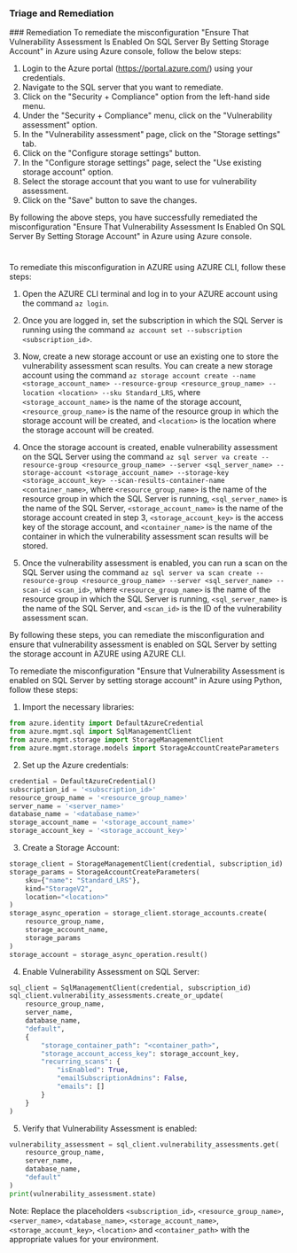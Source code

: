 
### Triage and Remediation
<Tabs>
<Tab title='Remediation'>
### Remediation

<AccordionGroup>
<Accordion title='Using Console' defaultOpen='true'>
To remediate the misconfiguration "Ensure That Vulnerability Assessment Is Enabled On SQL Server By Setting Storage Account" in Azure using Azure console, follow the below steps:

1. Login to the Azure portal (https://portal.azure.com/) using your credentials.
2. Navigate to the SQL server that you want to remediate.
3. Click on the "Security + Compliance" option from the left-hand side menu.
4. Under the "Security + Compliance" menu, click on the "Vulnerability assessment" option.
5. In the "Vulnerability assessment" page, click on the "Storage settings" tab.
6. Click on the "Configure storage settings" button.
7. In the "Configure storage settings" page, select the "Use existing storage account" option.
8. Select the storage account that you want to use for vulnerability assessment.
9. Click on the "Save" button to save the changes.

By following the above steps, you have successfully remediated the misconfiguration "Ensure That Vulnerability Assessment Is Enabled On SQL Server By Setting Storage Account" in Azure using Azure console.

#
</Accordion>

<Accordion title='Using CLI'>
To remediate this misconfiguration in AZURE using AZURE CLI, follow these steps:

1. Open the AZURE CLI terminal and log in to your AZURE account using the command `az login`.

2. Once you are logged in, set the subscription in which the SQL Server is running using the command `az account set --subscription <subscription_id>`.

3. Now, create a new storage account or use an existing one to store the vulnerability assessment scan results. You can create a new storage account using the command `az storage account create --name <storage_account_name> --resource-group <resource_group_name> --location <location> --sku Standard_LRS`, where `<storage_account_name>` is the name of the storage account, `<resource_group_name>` is the name of the resource group in which the storage account will be created, and `<location>` is the location where the storage account will be created.

4. Once the storage account is created, enable vulnerability assessment on the SQL Server using the command `az sql server va create --resource-group <resource_group_name> --server <sql_server_name> --storage-account <storage_account_name> --storage-key <storage_account_key> --scan-results-container-name <container_name>`, where `<resource_group_name>` is the name of the resource group in which the SQL Server is running, `<sql_server_name>` is the name of the SQL Server, `<storage_account_name>` is the name of the storage account created in step 3, `<storage_account_key>` is the access key of the storage account, and `<container_name>` is the name of the container in which the vulnerability assessment scan results will be stored.

5. Once the vulnerability assessment is enabled, you can run a scan on the SQL Server using the command `az sql server va scan create --resource-group <resource_group_name> --server <sql_server_name> --scan-id <scan_id>`, where `<resource_group_name>` is the name of the resource group in which the SQL Server is running, `<sql_server_name>` is the name of the SQL Server, and `<scan_id>` is the ID of the vulnerability assessment scan.

By following these steps, you can remediate the misconfiguration and ensure that vulnerability assessment is enabled on SQL Server by setting the storage account in AZURE using AZURE CLI.
</Accordion>

<Accordion title='Using Python'>
To remediate the misconfiguration "Ensure that Vulnerability Assessment is enabled on SQL Server by setting storage account" in Azure using Python, follow these steps:

1. Import the necessary libraries:

```python
from azure.identity import DefaultAzureCredential
from azure.mgmt.sql import SqlManagementClient
from azure.mgmt.storage import StorageManagementClient
from azure.mgmt.storage.models import StorageAccountCreateParameters
```

2. Set up the Azure credentials:

```python
credential = DefaultAzureCredential()
subscription_id = '<subscription_id>'
resource_group_name = '<resource_group_name>'
server_name = '<server_name>'
database_name = '<database_name>'
storage_account_name = '<storage_account_name>'
storage_account_key = '<storage_account_key>'
```

3. Create a Storage Account:

```python
storage_client = StorageManagementClient(credential, subscription_id)
storage_params = StorageAccountCreateParameters(
    sku={"name": "Standard_LRS"},
    kind="StorageV2",
    location="<location>"
)
storage_async_operation = storage_client.storage_accounts.create(
    resource_group_name,
    storage_account_name,
    storage_params
)
storage_account = storage_async_operation.result()
```

4. Enable Vulnerability Assessment on SQL Server:

```python
sql_client = SqlManagementClient(credential, subscription_id)
sql_client.vulnerability_assessments.create_or_update(
    resource_group_name,
    server_name,
    database_name,
    "default",
    {
        "storage_container_path": "<container_path>",
        "storage_account_access_key": storage_account_key,
        "recurring_scans": {
            "isEnabled": True,
            "emailSubscriptionAdmins": False,
            "emails": []
        }
    }
)
```

5. Verify that Vulnerability Assessment is enabled:

```python
vulnerability_assessment = sql_client.vulnerability_assessments.get(
    resource_group_name,
    server_name,
    database_name,
    "default"
)
print(vulnerability_assessment.state)
```

Note: Replace the placeholders `<subscription_id>`, `<resource_group_name>`, `<server_name>`, `<database_name>`, `<storage_account_name>`, `<storage_account_key>`, `<location>` and `<container_path>` with the appropriate values for your environment.
</Accordion>

</AccordionGroup>
</Tab>
</Tabs>
